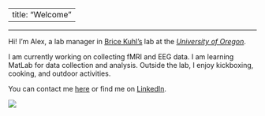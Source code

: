 
---
title: "Welcome"
---
***

Hi! I'm Alex, a lab manager in [Brice Kuhl's](https://kuhllab.com/) lab at the [_University of Oregon_](https://www.uoregon.edu/).


I am currently working on collecting fMRI and EEG data. I am learning MatLab for data collection and analysis. Outside the lab, I enjoy kickboxing, cooking, and outdoor activities.


You can contact me [here](mailto:atrembla@uoregon.edu) or find me on [LinkedIn](https://www.linkedin.com/in/alexandra-tremblay-mcgaw-a28774ba).

![](imgs/1.jpg)

